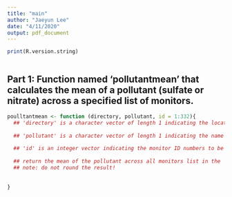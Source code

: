```yaml
---
title: "main"
author: "Jaeyun Lee"
date: "4/11/2020"
output: pdf_document
---
```



```r
print(R.version.string)
```


```r

```


## Part 1: Function named 'pollutantmean' that calculates the mean of a pollutant (sulfate or nitrate) across a specified list of monitors.
```r
poulltantmean <- function (directory, pollutant, id = 1:332){
  ## 'directory' is a character vector of length 1 indicating the location of the CSV files
  
  ## 'pollutant' is a character vector of length 1 indicating the name of the pollutant for which we will calculate the mean; either "sulfate" or "nitrate".
  
  ## 'id' is an integer vector indicating the monitor ID numbers to be used
  
  ## return the mean of the pollutant across all monitors list in the 'id' vector (ignoring NA values)
  ## note: do not round the result!
  
  
}
```
